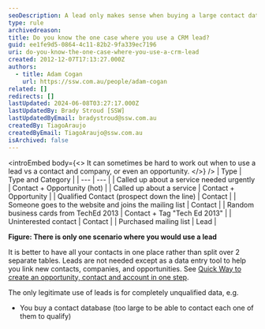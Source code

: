 ```yaml
---
seoDescription: A lead only makes sense when buying a large contact database where it's impractical to qualify each individual.
type: rule
archivedreason:
title: Do you know the one case where you use a CRM lead?
guid: ee1fe9d5-0864-4c11-82b2-9fa339ec7196
uri: do-you-know-the-one-case-where-you-use-a-crm-lead
created: 2012-12-07T17:13:27.000Z
authors:
  - title: Adam Cogan
    url: https://ssw.com.au/people/adam-cogan
related: []
redirects: []
lastUpdated: 2024-06-08T03:27:17.000Z
lastUpdatedBy: Brady Stroud [SSW]
lastUpdatedByEmail: bradystroud@ssw.com.au
createdBy: TiagoAraujo
createdByEmail: TiagoAraujo@ssw.com.au
isArchived: false
---
```


<introEmbed
  body={<>
It can sometimes be hard to work out when to use a lead vs a contact and company, or even an opportunity.
  </>}
/>
| Type
| Type and Category
|
| --- | --- |
| Called up about a service needed urgently
| Contact + Opportunity (hot)
|
| Called up about a service
| Contact + Opportunity
|
| Qualified Contact (prospect down the line)
| Contact
|
| Someone goes to the website and joins the mailing list
| Contact
|
| Random business cards from TechEd 2013 | Contact + Tag "Tech Ed 2013"
|
| Uninterested contact
| Contact
|
| Purchased mailing list
| Lead
|

**Figure: There is only one scenario where you would use a lead**

It is better to have all your contacts in one place rather than split over 2 separate tables. Leads are not needed except as a data entry tool to help you link new contacts, companies, and opportunities. See [Quick Way to create an opportunity, contact and account in one step](/data-entry-do-you-know-the-quick-way-to-create-a-contact-account-and-opportunity-in-1-go).

The only legitimate use of leads is for completely unqualified data, e.g.

- You buy a contact database (too large to be able to contact each one of them to qualify)
